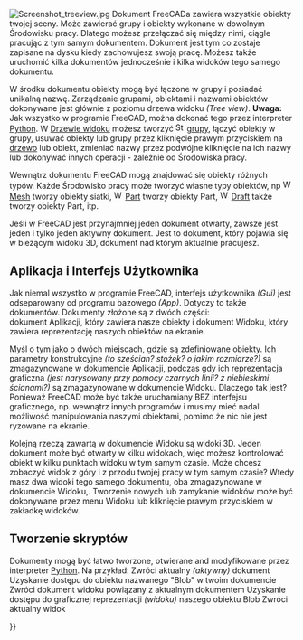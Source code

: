 <languages/>

{{Docnav/pl
|[[Navigation_Cube/pl|Kostka do nawigacji 3D]]
|[[Property_editor/pl|Edytor właściwości]]
}}

{{TOCright}}

[[Image:Screenshot treeview.jpg|left]]
Dokument FreeCADa zawiera wszystkie obiekty twojej sceny. Może zawierać grupy i obiekty wykonane w dowolnym Środowisku pracy. Dlatego możesz przełączać się między nimi, ciągle pracując z tym samym dokumentem. Dokument jest tym co zostaje zapisane na dysku kiedy zachowujesz swoją pracę. Możesz także uruchomić kilka dokumentów jednocześnie i kilka widoków tego samego dokumentu.

W środku dokumentu obiekty mogą być łączone w grupy i posiadać unikalną nazwę. Zarządzanie grupami, obiektami i nazwami obiektów dokonywane jest głównie z poziomu  drzewa widoku ''(Tree view)''. '''Uwaga:''' Jak wszystko w programie FreeCAD, można dokonać tego przez interpreter [[Python|Python]]. W [[Tree view|Drzewie widoku]] możesz tworzyć [[Image:Std_Group.svg|16px]] [[Std Group|grupy]], łączyć obiekty w grupy, usuwać obiekty lub grupy przez kliknięcie prawym przyciskiem na [[Tree view|drzewo]] lub obiekt, zmieniać nazwy przez podwójne kliknięcie na ich nazwy lub dokonywać innych operacji - zależnie od Środowiska pracy.

Wewnątrz dokumentu FreeCAD mogą znajdować się obiekty różnych typów. Każde Środowisko pracy może tworzyć własne typy obiektów, np [[Image:Workbench_Mesh.svg|16px]] [[Mesh Workbench/pl|Mesh]] tworzy obiekty siatki, [[Image:Workbench_Part.svg|16px]] [[Part Workbench/pl|Part]] tworzy obiekty Part, [[Image:Workbench_Draft.svg|16px]] [[Draft Workbench/pl|Draft]] także tworzy obiekty Part, itp.

Jeśli w FreeCAD jest przynajmniej jeden dokument otwarty, zawsze jest jeden i tylko jeden aktywny dokument. Jest to dokument, który pojawia się w bieżącym widoku 3D, dokument nad którym aktualnie pracujesz.

<span id="Application_and_User_Interface"></span>
==Aplikacja i Interfejs Użytkownika==

Jak niemal wszystko w programie FreeCAD, interfejs użytkownika ''(Gui)'' jest odseparowany od programu bazowego ''(App)''. Dotyczy to także dokumentów. Dokumenty złożone są z dwóch części: <br />dokument Aplikacji, który zawiera nasze obiekty i dokument Widoku, który zawiera reprezentację naszych obiektów na ekranie. 

Myśl o tym jako o dwóch miejscach, gdzie są zdefiniowane obiekty. Ich parametry konstrukcyjne ''(to sześcian? stożek? o jakim rozmiarze?)'' są zmagazynowane w dokumencie Aplikacji, podczas gdy ich reprezentacja graficzna ''(jest narysowany przy pomocy czarnych linii? z niebieskimi ścianami?)'' są zmagazynowane w dokumencie Widoku. Dlaczego tak jest? Ponieważ FreeCAD może być także uruchamiany BEZ interfejsu graficznego, np. wewnątrz innych programów i musimy mieć nadal możliwość manipulowania naszymi obiektami, pomimo że nic nie jest ryzowane na ekranie.

Kolejną rzeczą zawartą w dokumencie Widoku są widoki 3D. Jeden dokument może być otwarty w kilku widokach, więc możesz kontrolować obiekt w kilku punktach widoku w tym samym czasie. Może chcesz zobaczyć widok z góry i z przodu twojej pracy w tym samym czasie? Wtedy masz dwa widoki tego samego dokumentu, oba zmagazynowane w dokumencie Widoku,. Tworzenie nowych lub zamykanie widoków może być dokonywane przez menu Widoku lub kliknięcie prawym przyciskiem w zakładkę widoków.

<span id="Scripting"></span>
==Tworzenie skryptów==

Dokumenty mogą być łatwo tworzone, otwierane and modyfikowane przez interpreter [[Python/pl|Python]]. Na przykład:
{{Code|code=
FreeCAD.ActiveDocument
}}
Zwróci aktualny ''(aktywny)'' dokument
{{Code|code=
FreeCAD.ActiveDocument.Blob
}}
Uzyskanie dostępu do obiektu nazwanego "Blob" w twoim dokumencie
{{Code|code=
FreeCADGui.ActiveDocument
}}
Zwróci dokument widoku powiązany z aktualnym dokumentem
{{Code|code=
FreeCADGui.ActiveDocument.Blob
}}
Uzyskanie dostępu do graficznej reprezentacji ''(widoku)'' naszego obiektu Blob
{{Code|code=
FreeCADGui.ActiveDocument.ActiveView
}}
Zwróci aktualny widok


{{Docnav/pl
|[[Navigation_Cube/pl|Kostka do nawigacji 3D]]
|[[Property_editor/pl|Edytor właściwości]]
}}

{{Userdocnavi{{#translation:}}}}